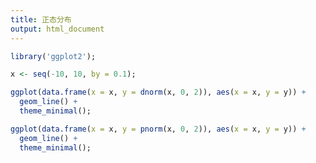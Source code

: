```yaml
---
title: 正态分布
output: html_document
---
```


```r
library('ggplot2');

x <- seq(-10, 10, by = 0.1);

ggplot(data.frame(x = x, y = dnorm(x, 0, 2)), aes(x = x, y = y)) +
  geom_line() +
  theme_minimal();

ggplot(data.frame(x = x, y = pnorm(x, 0, 2)), aes(x = x, y = y)) +
  geom_line() +
  theme_minimal();
```
